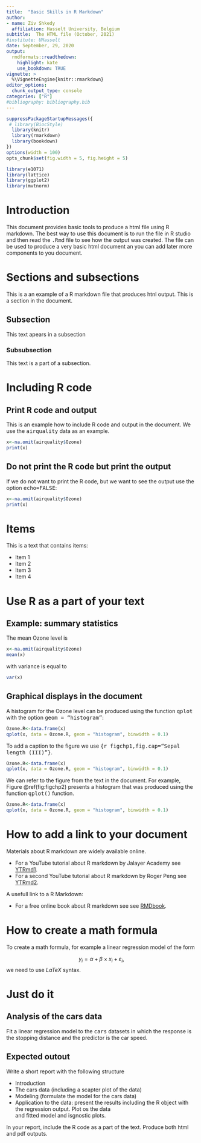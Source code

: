 ---
title:  "Basic Skills in R Markdown"
author:
- name: Ziv Shkedy
  affiliation: Hasselt University, Belgium
subtitle:  The HTML file (October, 2021)
#institute: UHasselt
date: September, 29, 2020
output:
  rmdformats::readthedown:
    highlight: kate
    use_bookdown: TRUE
vignette: >
  %\VignetteEngine{knitr::rmarkdown}
editor_options: 
  chunk_output_type: console
categories: ["R"]
#bibliography: bibliography.bib
---


<script type="text/javascript"
  src="http://cdn.mathjax.org/mathjax/latest/MathJax.js?config=TeX-AMS-MML_HTMLorMML">
</script>


```{r style, echo=FALSE, message=FALSE, warning=FALSE, results="asis"}
suppressPackageStartupMessages({
 # library(BiocStyle)
  library(knitr)
  library(rmarkdown)
  library(bookdown)
})
options(width = 100)
opts_chunk$set(fig.width = 5, fig.height = 5)

```

```{r,echo=FALSE}
library(e1071)
library(lattice)
library(ggplot2)
library(mvtnorm)
```


# Introduction

This document provides basic tools to produce a html file using R markdown. The best way to use this document is to run the file in R studio and then read the <tt>.Rmd</tt> file to see how the output was created. The file can be used to produce a very basic html document an you can add later more components to you document.

# Sections and subsections

This is a an example of a R markdown file that produces htnl output.  This is a section in the document.

## Subsection

This text apears in a subsection

### Subsubsection 

This text is a part of a subsection.



# Including R code

## Print R code and output

This is an example how to include R code and output in the document. We use the <tt>airquality</tt> data as an example.


```{r}
x<-na.omit(airquality$Ozone)
print(x) 
```

## Do not print the R code but print the output

If we do not want to print the R code, but we want to see the output use the option <tt>echo=FALSE</tt>:

```{r,echo=FALSE}
x<-na.omit(airquality$Ozone)
print(x) 
```


# Items

This is a text that contains items:

 * Item 1
 * Item 2
 * Item 3 
 * Item 4
 
 
# Use R as a part of your text

## Example: summary statistics

The mean Ozone level is 

```{r}
x<-na.omit(airquality$Ozone)
mean(x) 
```

with variance is equal to

```{r}
var(x) 
```

## Graphical displays in the document

A histogram for the Ozone level can be produced using the function <tt>qplot</tt> with the option <tt>geom = "histogram"</tt>:

```{r}
Ozone.R<-data.frame(x)
qplot(x, data = Ozone.R, geom = "histogram", binwidth = 0.1)
```


To add a caption to the figure we use <tt>{r figchp1,fig.cap="Sepal length (III)"}</tt>.

```{r figchp1,fig.cap="Sepal length (III)"}
Ozone.R<-data.frame(x)
qplot(x, data = Ozone.R, geom = "histogram", binwidth = 0.1)
```

We can refer to the figure from the text in the document. For example, Figure \@ref(fig:figchp2)  presents a histogram that was produced using the function <tt>qplot()</tt> function.

```{r figchp2,fig.cap="Sepal length (III)"}
Ozone.R<-data.frame(x)
qplot(x, data = Ozone.R, geom = "histogram", binwidth = 0.1)
```

# How to add a link to your document

Materials about R markdown are widely available online. 

 * For a YouTube tutorial about R markdown by 
   Jalayer Academy see [YTRmd1](https://www.youtube.com/watch?v=tKUufzpoHDE).
 * For a second YouTube tutorial about R markdown  by 
   Roger Peng see [YTRmd2](https://www.youtube.com/watch?v=DNS7i2m4sB0).
 
A usefull link to a R Markdown:

 * For a free online book about R markdown see see [RMDbook](https://bookdown.org/yihui/rmarkdown/).

# How to create a math formula

To create a math formula, for example a linear regression model of the form

$$y_{i}=\alpha+\beta \times x_{i} + \varepsilon_{i},$$
we need to use $LaTeX$ syntax. 


# Just do it

## Analysis of the cars data

Fit a linear regression model to the <tt>cars</tt> datasets in which the response is the stopping distance and the predictor is the car speed.

## Expected outout

Write a short report with the following structure

  * Introduction
  * The cars data (including a scapter plot of the data)
  * Modeling (formulate the model for the cars data)
  * Application to the data: present the results including the R object with the regression output. Plot os the data   
    and fitted model and isgnostic plots.
    
  
In your report, include the R code as a part of the text. Produce both html and pdf outputs.
